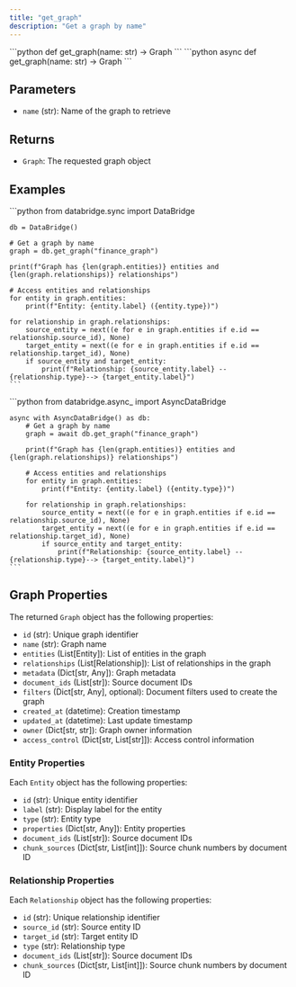 ```yaml
---
title: "get_graph"
description: "Get a graph by name"
---
```


<Tabs>
  <Tab title="Sync">
    ```python
    def get_graph(name: str) -> Graph
    ```
  </Tab>
  <Tab title="Async">
    ```python
    async def get_graph(name: str) -> Graph
    ```
  </Tab>
</Tabs>

## Parameters

- `name` (str): Name of the graph to retrieve

## Returns

- `Graph`: The requested graph object

## Examples

<Tabs>
  <Tab title="Sync">
    ```python
    from databridge.sync import DataBridge
    
    db = DataBridge()
    
    # Get a graph by name
    graph = db.get_graph("finance_graph")
    
    print(f"Graph has {len(graph.entities)} entities and {len(graph.relationships)} relationships")
    
    # Access entities and relationships
    for entity in graph.entities:
        print(f"Entity: {entity.label} ({entity.type})")
    
    for relationship in graph.relationships:
        source_entity = next((e for e in graph.entities if e.id == relationship.source_id), None)
        target_entity = next((e for e in graph.entities if e.id == relationship.target_id), None)
        if source_entity and target_entity:
            print(f"Relationship: {source_entity.label} --{relationship.type}--> {target_entity.label}")
    ```
  </Tab>
  <Tab title="Async">
    ```python
    from databridge.async_ import AsyncDataBridge
    
    async with AsyncDataBridge() as db:
        # Get a graph by name
        graph = await db.get_graph("finance_graph")
        
        print(f"Graph has {len(graph.entities)} entities and {len(graph.relationships)} relationships")
        
        # Access entities and relationships
        for entity in graph.entities:
            print(f"Entity: {entity.label} ({entity.type})")
        
        for relationship in graph.relationships:
            source_entity = next((e for e in graph.entities if e.id == relationship.source_id), None)
            target_entity = next((e for e in graph.entities if e.id == relationship.target_id), None)
            if source_entity and target_entity:
                print(f"Relationship: {source_entity.label} --{relationship.type}--> {target_entity.label}")
    ```
  </Tab>
</Tabs>

## Graph Properties

The returned `Graph` object has the following properties:

- `id` (str): Unique graph identifier
- `name` (str): Graph name
- `entities` (List[Entity]): List of entities in the graph
- `relationships` (List[Relationship]): List of relationships in the graph
- `metadata` (Dict[str, Any]): Graph metadata
- `document_ids` (List[str]): Source document IDs
- `filters` (Dict[str, Any], optional): Document filters used to create the graph
- `created_at` (datetime): Creation timestamp
- `updated_at` (datetime): Last update timestamp
- `owner` (Dict[str, str]): Graph owner information
- `access_control` (Dict[str, List[str]]): Access control information

### Entity Properties

Each `Entity` object has the following properties:

- `id` (str): Unique entity identifier
- `label` (str): Display label for the entity
- `type` (str): Entity type
- `properties` (Dict[str, Any]): Entity properties
- `document_ids` (List[str]): Source document IDs
- `chunk_sources` (Dict[str, List[int]]): Source chunk numbers by document ID

### Relationship Properties

Each `Relationship` object has the following properties:

- `id` (str): Unique relationship identifier
- `source_id` (str): Source entity ID
- `target_id` (str): Target entity ID
- `type` (str): Relationship type
- `document_ids` (List[str]): Source document IDs
- `chunk_sources` (Dict[str, List[int]]): Source chunk numbers by document ID